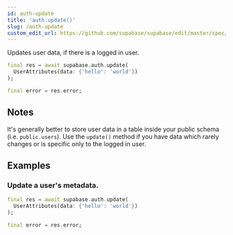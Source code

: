 ```yaml
---
id: auth-update
title: 'auth.update()'
slug: /auth-update
custom_edit_url: https://github.com/supabase/supabase/edit/master/spec/supabase_dart_v1_legacy.yml
---
```



Updates user data, if there is a logged in user.

```dart
final res = await supabase.auth.update(
  UserAttributes(data: {'hello': 'world'})
);

final error = res.error;
```

## Notes

It's generally better to store user data in a table inside your public schema (i.e. `public.users`).
Use the `update()` method if you have data which rarely changes or is specific only to the logged in user.

## Examples

### Update a user's metadata.

```dart
final res = await supabase.auth.update(
  UserAttributes(data: {'hello': 'world'})
);

final error = res.error;
```
